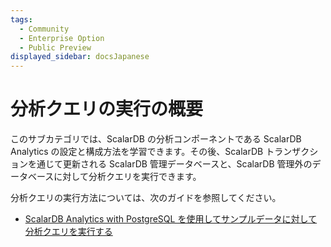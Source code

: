 ```yaml
---
tags:
  - Community
  - Enterprise Option
  - Public Preview
displayed_sidebar: docsJapanese
---
```


# 分析クエリの実行の概要


<TranslationBanner />

このサブカテゴリでは、ScalarDB の分析コンポーネントである ScalarDB Analytics の設定と構成方法を学習できます。その後、ScalarDB トランザクションを通じて更新される ScalarDB 管理データベースと、ScalarDB 管理外のデータベースに対して分析クエリを実行できます。

分析クエリの実行方法については、次のガイドを参照してください。

- [ScalarDB Analytics with PostgreSQL を使用してサンプルデータに対して分析クエリを実行する](scalardb-samples/scalardb-analytics-postgresql-sample/README.mdx)
